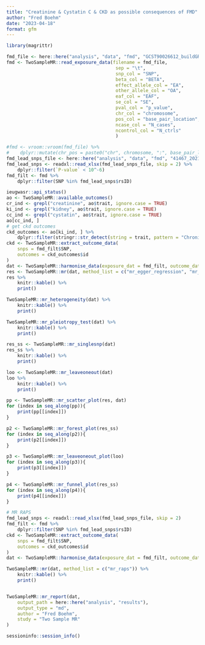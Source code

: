 ```yaml
---
title: "Creatinine & Cystatin C & CKD as possible consequences of FMD"
author: "Fred Boehm"
date: "2023-04-18"
format: gfm
---
```



```r
library(magrittr)
```


```r
fmd_file <- here::here("analysis", "data", "fmd", "GCST90026612_buildGRCh37.tsv")
fmd <- TwoSampleMR::read_exposure_data(filename = fmd_file,
                                        sep = "\t",
                                        snp_col = "SNP",
                                        beta_col = "BETA",
                                        effect_allele_col = "EA",
                                        other_allele_col = "OA",
                                        eaf_col = "EAF",
                                        se_col = "SE",
                                        pval_col = "p_value",
                                        chr_col = "chromosome",
                                        pos_col = "base_pair_location",
                                        ncase_col = "N_cases",
                                        ncontrol_col = "N_ctrls"
                                        )

#fmd <- vroom::vroom(fmd_file) %>%
#    dplyr::mutate(chr_pos = paste0("chr", chromosome, ":", base_pair_location))
fmd_lead_snps_file <- here::here("analysis", "data", "fmd", "41467_2021_26174_MOESM4_ESM.xlsx") 
fmd_lead_snps <- readxl::read_xlsx(fmd_lead_snps_file, skip = 2) %>%
    dplyr::filter(`P-value` < 10^-6) 
fmd_filt <- fmd %>%
    dplyr::filter(SNP %in% fmd_lead_snps$rsID)
```

```r
ieugwasr::api_status()
ao <- TwoSampleMR::available_outcomes()
cr_ind <- grepl("creatinine", ao$trait, ignore.case = TRUE) 
ki_ind <- grepl("kidney", ao$trait, ignore.case = TRUE) 
cc_ind <- grepl("cystatin", ao$trait, ignore.case = TRUE)
ao[cc_ind, ]
# get ckd outcomes
ckd_outcomes <- ao[ki_ind, ] %>%
    dplyr::filter(stringr::str_detect(string = trait, pattern = "Chronic"))
ckd <- TwoSampleMR::extract_outcome_data(
    snps = fmd_filt$SNP,
    outcomes = ckd_outcomes$id
)
dat <- TwoSampleMR::harmonise_data(exposure_dat = fmd_filt, outcome_dat = ckd)
res <- TwoSampleMR::mr(dat, method_list = c("mr_egger_regression", "mr_ivw")) 
res %>%
    knitr::kable() %>%
    print()
```

```r
TwoSampleMR::mr_heterogeneity(dat) %>%
    knitr::kable() %>%
    print()
```


```r
TwoSampleMR::mr_pleiotropy_test(dat) %>%
    knitr::kable() %>%
    print()
```

```r
res_ss <- TwoSampleMR::mr_singlesnp(dat) 
res_ss %>%
    knitr::kable() %>%
    print()
```

```r
loo <- TwoSampleMR::mr_leaveoneout(dat) 
loo %>%
    knitr::kable() %>%
    print()
```

```r
pp <- TwoSampleMR::mr_scatter_plot(res, dat)
for (index in seq_along(pp)){
    print(pp[[index]])
}
```

```r
p2 <- TwoSampleMR::mr_forest_plot(res_ss)
for (index in seq_along(p2)){
    print(p2[[index]])
}
```

```r
p3 <- TwoSampleMR::mr_leaveoneout_plot(loo)
for (index in seq_along(p3)){
    print(p3[[index]])
}
```

```r
p4 <- TwoSampleMR::mr_funnel_plot(res_ss)
for (index in seq_along(p4)){ 
    print(p4[[index]])
}
```

```r
# MR RAPS
fmd_lead_snps <- readxl::read_xlsx(fmd_lead_snps_file, skip = 2) 
fmd_filt <- fmd %>%
    dplyr::filter(SNP %in% fmd_lead_snps$rsID)
ckd <- TwoSampleMR::extract_outcome_data(
    snps = fmd_filt$SNP,
    outcomes = ckd_outcomes$id
)
dat <- TwoSampleMR::harmonise_data(exposure_dat = fmd_filt, outcome_dat = ckd)

TwoSampleMR::mr(dat, method_list = c("mr_raps")) %>%
    knitr::kable() %>%
    print()
```

```r

```




```r
TwoSampleMR::mr_report(dat, 
    output_path = here::here("analysis", "results"),
    output_type = "md",
    author = "Fred Boehm",
    study = "Two Sample MR"
)
```


```r
sessioninfo::session_info()
```